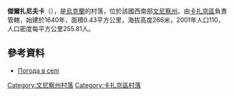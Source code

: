 {{coord|49|48|50|N|28|48|58|E|scale:30000|display=title}}

'''傑爾扎尼夫卡'''（{{lang-uk|Держанівка}}），是[[烏克蘭|烏克蘭]]的村落，位於該國西南部[[文尼察州|文尼察州]]，由[[卡扎京區|卡扎京區]]負責管轄，始建於1640年，面積0.43平方公里，海拔高度266米，2001年人口110，人口密度每平方公里255.81人。

==參考資料==
*[http://weather.in.ua/ua/vinnickaja/6577 Погода в селі ] {{Wayback|url=http://weather.in.ua/ua/vinnickaja/6577 |date=20200919154453 }}

[[Category:文尼察州村落|Category:文尼察州村落]]
[[Category:卡扎京區村落|Category:卡扎京區村落]]


{{Vinnytsia-geo-stub}}